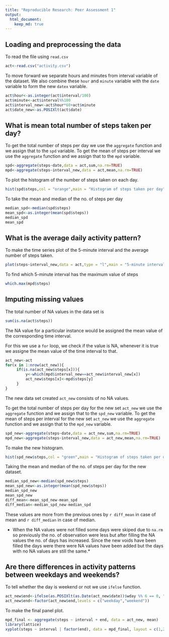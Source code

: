 ```yaml
---
title: "Reproducible Research: Peer Assessment 1"
output: 
  html_document:
    keep_md: true
---
```



## Loading and preprocessing the data

To read the file using `read.csv`

```r
act<-read.csv("activity.csv")
```

To move forward we separate hours and minutes from interval variable of the dataset. We also combine these `hour` and `minute` variable with the `date` variable to form the new `datex` variable.

```r
act$hour<-as.integer(act$interval/100)
act$minute<-act$interval%%100
act$interval_new<-act$hour*60+act$minute
act$date_new<-as.POSIXlt(act$date)
```

## What is mean total number of steps taken per day?

To get the total number of steps per day we use the `aggregate` function and we assign that to the `spd` variable.
To get the mean of steps per interval we use the `aggregate` function and we assign that to the `mpd` variable.

```r
spd<-aggregate(steps~date,data = act,sum,na.rm=TRUE)
mpd<-aggregate(steps~interval_new,data = act,mean,na.rm=TRUE)
```

To plot the histogram of the number of steps taken on each day.

```r
hist(spd$steps,col = "orange",main = "Histogram of steps taken per day",xlab = "Number of steps taken each day",breaks = 10)
```

To take the mean and median of the no. of steps per day

```r
median_spd<-median(spd$steps)
mean_spd<-as.integer(mean(spd$steps))
median_spd
mean_spd
```

## What is the average daily activity pattern?

To make the time series plot of the 5-minute interval and the average number of steps taken.

```r
plot(steps~interval_new,data = act,type = "l",main = "5-minute interval and the average number of steps taken",xlab = "Interval",ylab = "Steps averaged across the days")
```

To find which 5-minute interval has the maximum value of steps

```r
which.max(mpd$steps)
```

## Imputing missing values

The total number of NA values in the data set is

```r
sum(is.na(act$steps))
```

The NA value for a particular instance would be assigned the mean value of the corresponding time interval.

For this we use a `for` loop, we check if the value is NA, whenever it is true we assigne the mean value of the time interval to that.

```r
act_new<-act
for(x in 1:nrow(act_new)){
     if(is.na(act_new$steps[x])){
         y<-which(mpd$interval_new==act_new$interval_new[x])
         act_new$steps[x]<-mpd$steps[y]
     }
}
```

The new data set created `act_new` consists of no NA values.

To get the total number of steps per day for the new set `act_new` we use the `aggregate` function and we assign that to the `spd_new` variable.
To get the mean of steps per interval for the new set `act_new` we use the `aggregate` function and we assign that to the `mpd_new` variable.

```r
spd_new<-aggregate(steps~date,data = act_new,sum,na.rm=TRUE)
mpd_new<-aggregate(steps~interval_new,data = act_new,mean,na.rm=TRUE)
```

To make the new histogram.

```r
hist(spd_new$steps,col = "green",main = "Histogram of steps taken per day",xlab = "Number of steps taken each day",breaks = 10)
```

Taking the mean and median of the no. of steps per day for the new dataset.

```r
median_spd_new<-median(spd_new$steps)
mean_spd_new<-as.integer(mean(spd_new$steps))
median_spd_new
mean_spd_new
diff_mean<-mean_spd_new-mean_spd
diff_median<-median_spd_new-median_spd
```

These values are more from the previous ones by `r diff_mean` in case of mean and `r diff_median` in case of median.

* When the NA values were not filled some days were skiped due to `na.rm` so previously the no. of observation were less but after filling the NA values the no. of days has increased. Since the new voids have been filled the days were there were NA values have been added but the days with no NA values are still the same.*


## Are there differences in activity patterns between weekdays and weekends?

To tell whether the day is weekend or not we use `ifelse` function.

```r
act_new$end<-ifelse(as.POSIXlt(as.Date(act_new$date))$wday %% 6 == 0, "weekend", "weekday")
act_new$end<-factor(act_new$end,levels = c("weekday","weekend"))
```

To make the final panel plot.

```r
mpd_final <- aggregate(steps ~ interval + end, data = act_new, mean)
library(lattice)
xyplot(steps ~ interval | factor(end), data = mpd_final, layout = c(1,2), type="l")
```

